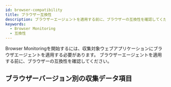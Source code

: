 ```yaml
---
id: browser-compatibility
title: ブラウザー互換性
description: ブラウザーエージェントを適用する前に、ブラウザーの互換性を確認してください。
keywords:
  - Browser Monitoring
  - 互換性
---
```


Browser Monitoringを開始するには、収集対象ウェブアプリケーションにブラウザエージェントを適用する必要があります。 ブラウザーエージェントを適用する前に、ブラウザーの互換性を確認してください。

## ブラウザーバージョン別の収集データ項目


<Browsercompatibility />
